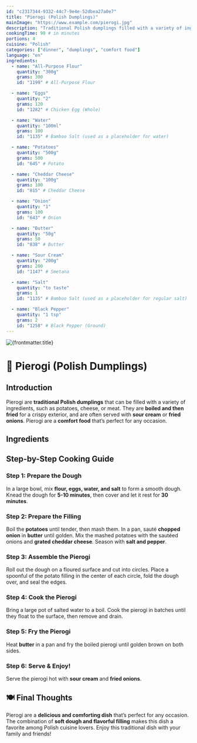 ```yaml
---
id: "c2317344-9332-44c7-9e4e-52dbea27a0e7"
title: "Pierogi (Polish Dumplings)"
mainImage: "https://www.example.com/pierogi.jpg"
description: "Traditional Polish dumplings filled with a variety of ingredients, such as potatoes, cheese, or meat, and served with sour cream."
cookingTime: 90 # in minutes
portions: 4
cuisine: "Polish"
categories: ["dinner", "dumplings", "comfort food"]
language: "en"
ingredients:
  - name: "All-Purpose Flour"
    quantity: "300g"
    grams: 300
    id: "1199" # All-Purpose Flour

  - name: "Eggs"
    quantity: "2"
    grams: 120
    id: "1282" # Chicken Egg (Whole)

  - name: "Water"
    quantity: "100ml"
    grams: 100
    id: "1135" # Bamboo Salt (used as a placeholder for water)

  - name: "Potatoes"
    quantity: "500g"
    grams: 500
    id: "645" # Potato

  - name: "Cheddar Cheese"
    quantity: "100g"
    grams: 100
    id: "815" # Cheddar Cheese

  - name: "Onion"
    quantity: "1"
    grams: 100
    id: "643" # Onion

  - name: "Butter"
    quantity: "50g"
    grams: 50
    id: "838" # Butter

  - name: "Sour Cream"
    quantity: "200g"
    grams: 200
    id: "1147" # Smetana

  - name: "Salt"
    quantity: "to taste"
    grams: 1
    id: "1135" # Bamboo Salt (used as a placeholder for regular salt)

  - name: "Black Pepper"
    quantity: "1 tsp"
    grams: 2
    id: "1258" # Black Pepper (Ground)
---
```



<img src={frontmatter.mainImage} alt={frontmatter.title} />

# 🥟 Pierogi (Polish Dumplings)

<RecipeRating slug={frontmatter.slug} />

## Introduction

Pierogi are **traditional Polish dumplings** that can be filled with a variety of ingredients, such as potatoes, cheese, or meat. They are **boiled and then fried** for a crispy exterior, and are often served with **sour cream** or **fried onions**. Pierogi are a **comfort food** that’s perfect for any occasion.

## Ingredients

<IngredientsList
  ingredients={frontmatter.ingredients}
  portions={frontmatter.portions}
/>

## Step-by-Step Cooking Guide

### Step 1: Prepare the Dough

In a large bowl, mix **flour, eggs, water, and salt** to form a smooth dough. Knead the dough for **5-10 minutes**, then cover and let it rest for **30 minutes**.

<CookingStep action="mixing" />

### Step 2: Prepare the Filling

Boil the **potatoes** until tender, then mash them. In a pan, sauté **chopped onion** in **butter** until golden. Mix the mashed potatoes with the sautéed onions and **grated cheddar cheese**. Season with **salt and pepper**.

<CookingStep action="boiling" />

### Step 3: Assemble the Pierogi

Roll out the dough on a floured surface and cut into circles. Place a spoonful of the potato filling in the center of each circle, fold the dough over, and seal the edges.

<CookingStep action="cutting" />

### Step 4: Cook the Pierogi

Bring a large pot of salted water to a boil. Cook the pierogi in batches until they float to the surface, then remove and drain.

<CookingStep action="boiling" />

### Step 5: Fry the Pierogi

Heat **butter** in a pan and fry the boiled pierogi until golden brown on both sides.

<CookingStep action="frying" />

### Step 6: Serve & Enjoy!

Serve the pierogi hot with **sour cream** and **fried onions**.

## 🍽 Final Thoughts

Pierogi are a **delicious and comforting dish** that’s perfect for any occasion. The combination of **soft dough and flavorful filling** makes this dish a favorite among Polish cuisine lovers. Enjoy this traditional dish with your family and friends!

<NutritionFacts ingredients={frontmatter.ingredients} />
